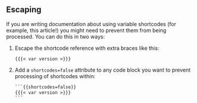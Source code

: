 ## Escaping

If you are writing documentation about using variable shortcodes (for example, this article!) you might need to prevent them from being processed. You can do this in two ways:

1.  Escape the shortcode reference with extra braces like this:

    ``` .default
    {{{< var version >}}}
    ```

2.  Add a `shortcodes=false` attribute to any code block you want to prevent processing of shortcodes within:

    ```` default
    ```{{shortcodes=false}}
    {{{< var version >}}}
    ```
    ````
